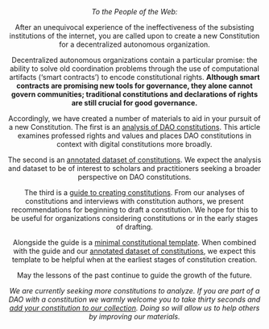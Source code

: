 
<Header title="Constitutions of Web3" />


*To the People of the Web:*

After an unequivocal experience of the ineffectiveness of the subsisting institutions of the internet, you are called upon to create a new Constitution for a decentralized autonomous organization.

Decentralized autonomous organizations contain a particular promise: the ability to solve old coordination problems through the use of computational artifacts (‘smart contracts’) to encode constitutional rights.  **Although smart contracts are promising new tools for governance, they alone cannot govern communities; traditional constitutions and declarations of rights are still crucial for good governance.**

Accordingly, we have created a number of materials to aid in your pursuit of a new Constitution. The first is an [analysis of DAO constitutions](/article). This article examines professed rights and values and places DAO constitutions in context with digital constitutions more broadly. 

The second is an [annotated dataset of constitutions](https://github.com/metagov/constitution-template/tree/main/constitutions). We expect the analysis and dataset to be of interest to scholars and practitioners seeking a broader perspective on DAO constitutions.

The third is a [guide to creating constitutions](/guide). From our analyses of constitutions and interviews with constitution authors, we present recommendations for beginning to draft a constitution. We hope for this to be useful for organizations considering constitutions or in the early stages of drafting.

Alongside the guide is a [minimal constitutional template](/template). When combined with the guide and our [annotated dataset of constitutions](https://airtable.com/shr5r9t19gfW7YYPs/tbltBIhUFqZE1tfle), we expect this template to be helpful when at the earliest stages of constitution creation.

May the lessons of the past continue to guide the growth of the future.

*We are currently seeking more constitutions to analyze. If you are part of a DAO with a constitution we warmly welcome you to take thirty seconds and [add your constitution to our collection](https://metagov.typeform.com/addconstitution). Doing so will allow us to help others by improving our materials.*


<Collab/>



